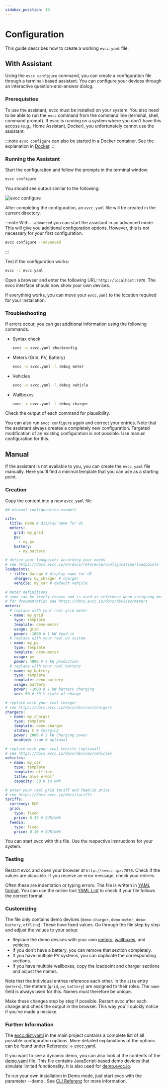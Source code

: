 ```yaml
---
sidebar_position: 10
---
```



# Configuration

This guide describes how to create a working `evcc.yaml` file.

## With Assistant

Using the `evcc configure` command, you can create a configuration file through a terminal-based assistant.
You can configure your devices through an interactive question-and-answer dialog.

### Prerequisites

To use the assistant, evcc must be installed on your system.
You also need to be able to run the `evcc` command from the command line (terminal, shell, command prompt).
If evcc is running on a system where you don't have this access (e.g., Home Assistant, Docker), you unfortunately cannot use the assistant.

:::note
`evcc configure` can also be started in a Docker container.
See the explanation in [Docker](./docker).
:::

### Running the Assistant

Start the configuration and follow the prompts in the terminal window:

```sh
evcc configure
```

You should see output similar to the following:

![evcc configure](./screenshots/configure.webp)

After completing the configuration, an `evcc.yaml` file will be created in the current directory.

:::note
With `--advanced` you can start the assistant in an advanced mode.
This will give you additional configuration options.
However, this is not necessary for your first configuration.

```sh
evcc configure --advanced
```

:::

Test if the configuration works:

```sh
evcc -c evcc.yaml
```

Open a browser and enter the following URL: `http://localhost:7070`.
The evcc interface should now show your own devices.

If everything works, you can move your `evcc.yaml` to the location required for your installation.

### Troubleshooting

If errors occur, you can get additional information using the following commands.

- Syntax check

  ```sh
  evcc -c evcc.yaml checkconfig
  ```

- Meters (Grid, PV, Battery)

  ```sh
  evcc -c evcc.yaml -l debug meter
  ```

- Vehicles

  ```sh
  evcc -c evcc.yaml -l debug vehicle
  ```

- Wallboxes

  ```sh
  evcc -c evcc.yaml -l debug charger
  ```

Check the output of each command for plausibility.

You can also run `evcc configure` again and correct your entries.
Note that the assistant always creates a completely new configuration.
Targeted modification of an existing configuration is not possible.
Use manual configuration for this.

## Manual

If the assistant is not available to you, you can create the `evcc.yaml` file manually.
Here you'll find a minimal template that you can use as a starting point.

### Creation

Copy the content into a new `evcc.yaml` file.

```yaml title="evcc.yaml"
## minimal configuration example

site:
  title: Home # display name for UI
  meters:
    grid: my_grid
    pv:
      - my_pv
    battery:
      - my_battery

# define your loadpoints according your needs
# see https://docs.evcc.io/en/docs/reference/configuration/loadpoints
loadpoints:
  - title: Garage # display name for UI
    charger: my_charger # charger
    vehicle: my_car # default vehicle

# meter definitions
# name can be freely chosen and is used as reference when assigning meters to site and loadpoints
# for documentation see https://docs.evcc.io/docs/devices/meters
meters:
  # replace with your real grid meter
  - name: my_grid
    type: template
    template: demo-meter
    usage: grid
    power: -1000 # 1 kW feed-in
  # replace with your real pv system
  - name: my_pv
    type: template
    template: demo-meter
    usage: pv
    power: 4000 # 4 kW production
  # replace with your real battery
  - name: my_battery
    type: template
    template: demo-battery
    usage: battery
    power: -1000 # 1 kW battery charging
    soc: 50 # 50 % state of charge

# replace with your real charger
# see https://docs.evcc.io/docs/devices/chargers
chargers:
  - name: my_charger
    type: template
    template: demo-charger
    status: C # charging
    power: 2000 # 2 kW charging power
    enabled: true # optional

# replace with your real vehicle (optional)
# see https://docs.evcc.io/docs/devices/vehicles
vehicles:
  - name: my_car
    type: template
    template: offline
    title: blue e-Golf
    capacity: 50 # in kWh

# enter your real grid tariff and feed-in price
# see https://docs.evcc.io/docs/tariffs
tariffs:
  currency: EUR
  grid:
    type: fixed
    price: 0.29 # EUR/kWh
  feedin:
    type: fixed
    price: 0.10 # EUR/kWh
```

You can start evcc with this file.
Use the respective instructions for your system.

### Testing

Restart evcc and open your browser at `http://<evcc-ip>:7070`.
Check if the values are plausible.
If you receive an error message, check your entries.

Often these are indentation or typing errors.
The file is written in [YAML format](https://wikipedia.org/wiki/YAML).
You can use the online tool [YAML Lint](https://www.yamllint.com/) to check if your file follows the correct format.

### Customizing

The file only contains demo devices (`demo-charger`, `demo-meter`, `demo-battery`, `offline`).
These have fixed values.
Go through the file step by step and adjust the values to your setup:

- Replace the demo devices with your own [meters](../devices/meters), [wallboxes](../devices/chargers), and [vehicles](../devices/vehicles).
- If you don't have a battery, you can remove that section completely.
- If you have multiple PV systems, you can duplicate the corresponding sections.
- If you have multiple wallboxes, copy the loadpoint and charger sections and adjust the names.

Note that the individual entries reference each other.
In the `site` entry (`meters`), the meters (`grid`, `pv`, `battery`) are assigned to their roles.
The `name` field is always used for this.
Names must therefore be unique.

Make these changes step by step if possible.
Restart evcc after each change and check the output in the browser.
This way you'll quickly notice if you've made a mistake.

### Further Information

The [evcc.dist.yaml](https://github.com/evcc-io/evcc/blob/master/evcc.dist.yaml) in the main project contains a complete list of all possible configuration options.
More detailed explanations of the options can be found under [Reference → evcc.yaml](../reference/configuration).

If you want to see a dynamic demo, you can also look at the contents of the [demo.yaml](https://github.com/evcc-io/evcc/blob/master/cmd/demo.yaml) file.
This file contains JavaScript-based demo devices that simulate limited functionality.
It is also used for [demo.evcc.io](https://demo.evcc.io).

To run your own installation in Demo mode, just start evcc with the parameter --demo .
See [CLI Referenz](/docs/reference/cli/evcc) for more information.
